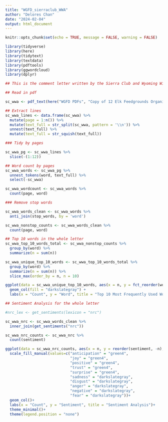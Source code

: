 ```yaml
---
title: "WGFD_sierraclub_WWA"
author: "Delores Chan"
date: "2024-02-04"
output: html_document
---
```


```r
knitr::opts_chunk$set(echo = TRUE, message = FALSE, warning = FALSE)

library(tidyverse)
library(here)
library(tidytext)
library(textdata)
library(pdftools)
library(ggwordcloud)
library(dplyr)
```


```r
## This is the comment letter written by the Sierra Club and Wyoming Wildlife Advocates for the WGFD request for comments and feedback on the Draft Elk Management Plan. 

## Read in pdf

sc_wwa <- pdf_text(here("WGFD PDFs", "Copy of 12 Elk Feedgrounds Organizational Comments - Sierra Club and Wy Wildlife Ad - Kelsey Yarzab.pdf"))

```


```r
## Extract lines
sc_wwa_lines <- data.frame(sc_wwa) %>% 
  mutate(page = 1:n()) %>%
  mutate(text_full = str_split(sc_wwa, pattern = '\\n')) %>% 
  unnest(text_full) %>% 
  mutate(text_full = str_squish(text_full))
```


```r
### Tidy by pages

sc_wwa_pg <- sc_wwa_lines %>% 
  slice(-(1:12))
```


```r
## Word count by pages
sc_wwa_words <- sc_wwa_pg %>% 
  unnest_tokens(word, text_full) %>% 
  select(-sc_wwa)

sc_wwa_wordcount <- sc_wwa_words %>% 
  count(page, word)
```


```r
### Remove stop words

sc_wwa_words_clean <- sc_wwa_words %>% 
  anti_join(stop_words, by = 'word')

sc_wwa_nonstop_counts <- sc_wwa_words_clean %>% 
  count(page, word)
```


```r
## Top 10 words in the whole letter
sc_wwa_top_10_words_total <- sc_wwa_nonstop_counts %>% 
  group_by(word) %>%
  summarize(n = sum(n))

sc_wwa_unique_top_10_words <- sc_wwa_top_10_words_total %>%
  group_by(word) %>%
  summarize(n = sum(n)) %>%
  slice_max(order_by = n, n = 10)

ggplot(data = sc_wwa_unique_top_10_words, aes(x = n, y = fct_reorder(word, n))) +
  geom_col(fill = "darkslategray") +
  labs(x = "Count", y = "Word", title = "Top 10 Most Frequently Used Words")
```

```r
## Sentiment Analysis for the whole letter

#nrc_lex <- get_sentiments(lexicon = "nrc")

sc_wwa_nrc <- sc_wwa_words_clean %>% 
  inner_join(get_sentiments("nrc"))

sc_wwa_nrc_counts <- sc_wwa_nrc %>% 
  count(sentiment)

ggplot(data = sc_wwa_nrc_counts, aes(x = n, y = reorder(sentiment, -n), fill = sentiment))+
  scale_fill_manual(values=c("anticipation" = "green4",
                             "joy" = "green4",
                             "positive" = "green4",
                             "trust" = "green4",
                             "surprise" = "green4",
                             "sadness" = "darkslategray",
                             "disgust" = "darkslategray",
                             "anger" = "darkslategray",
                             "negative" = "darkslategray",
                             "fear" = "darkslategray"))+
  geom_col()+
  labs(x = "Count", y = "Sentiment", title = "Sentiment Analysis")+
  theme_minimal()+
  theme(legend.position = "none")
```